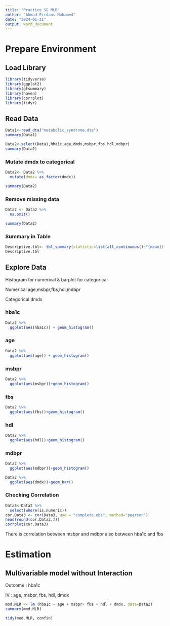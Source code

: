 ```yaml
---
title: "Practice SG MLR"
author: "Ahmad Firdaus Mohamed"
date: "2024-01-21"
output: word_document
---
```


# Prepare Environment

## Load Library

```r
library(tidyverse)
library(ggplot2)
library(gtsummary)
library(haven)
library(corrplot)
library(tidyr)
```

## Read Data

```r
Data1<-read_dta("metabolic_syndrome.dta")
summary(Data1)
```

```r
Data2<-select(Data1,hba1c,age,dmdx,msbpr,fbs,hdl,mdbpr)
summary(Data2)
```

### Mutate dmdx to categorical

```r
Data2<- Data2 %>%
  mutate(dmdx= as_factor(dmdx))
```

```r
summary(Data2)
```

### Remove missing data

```r
Data2 <- Data2 %>%
  na.omit()
```

```r
summary(Data2)
```

### Summary in Table

```r
Descriptive.tbl<- tbl_summary(statistic=list(all_continuous()~"{mean}({sd})", all_categorical()~"{n}/{N} ({p}%)"),Data2)
Descriptive.tbl
```

## Explore Data

Histogram for numerical & barplot for categorical

Numerical age,msbpr,fbs,hdl,mdbpr

Categorical dmdx

### hba1c

```r
Data2 %>%
  ggplot(aes(hba1c)) + geom_histogram()
```

### age

```r
Data2 %>%
  ggplot(aes(age)) + geom_histogram()
```

### msbpr

```r
Data2 %>%
  ggplot(aes(msbpr))+geom_histogram()
```

### fbs

```r
Data2 %>%
  ggplot(aes(fbs))+geom_histogram()
```

### hdl

```r
Data2 %>%
  ggplot(aes(hdl))+geom_histogram()
```

### mdbpr

```r
Data2 %>%
  ggplot(aes(mdbpr))+geom_histogram()
```

```r
Data2 %>%
  ggplot(aes(dmdx))+geom_bar()
```

### Checking Correlation

```r
Data3<-Data2 %>%
  select(where(is.numeric))
cor.Data3 <- cor(Data3, use = "complete.obs", method="pearson")
head(round(cor.Data3,2))
corrplot(cor.Data3)
```

There is correlation between msbpr and mdbpr also between hba1c and fbs

# Estimation

## Multivariable model without Interaction

Outcome : hba1c

IV : age, msbpr, fbs, hdl, dmdx

```r
mod.MLR <- lm (hba1c ~ age + msbpr+ fbs + hdl + dmdx, data=Data2)
summary(mod.MLR)
```

```r
tidy(mod.MLR, confin)
```
